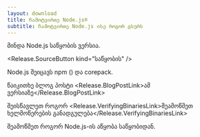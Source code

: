 ```yaml
---
layout: download
title: ჩამოტვირთე Node.js®
subtitle: ჩამოტვირთე Node.js ისე როგორ გსურს
---
```


<section>
  მინდა <Release.VersionDropdown /> Node.js საწყობის ვერსია.

  <Release.SourceButton kind="საწყობის" />
</section>

<section>
  Node.js შეიცავს <LinkWithArrow href="https://npmjs.com">npm</LinkWithArrow> (<Release.NpmVersion />) და corepack.

  წაიკითხე ბლოგ პოსტი <Release.BlogPostLink>ამ ვერსიაზე</Release.BlogPostLink>

  შეისწავლეთ როგორ <Release.VerifyingBinariesLink>შეამოწმეთ ხელმოწერების განადგულება</Release.VerifyingBinariesLink>

  შეამოწმეთ როგორ <LinkWithArrow href="https://github.com/nodejs/node/blob/main/BUILDING.md#building-nodejs-on-supported-platforms">Node.js-ის აწყობა</LinkWithArrow> საწყობიდან.
</section>
